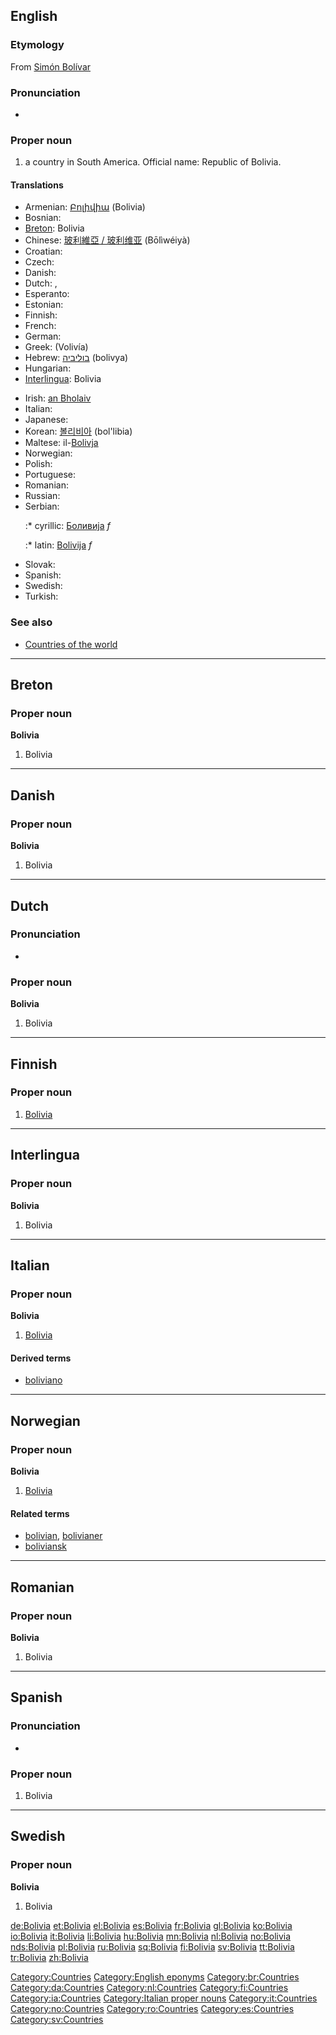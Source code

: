 {{also|Bolívia}}
==English==
{{wikipedia}}

===Etymology===
From [[w:Simón Bolívar|Simón Bolívar]]

===Pronunciation===
* {{rhymes|ɪviə}}

===Proper noun===
{{en-proper noun}}

# a country in South America. Official name: Republic of Bolivia.

====Translations====
{{trans-top|country in South America}}
* Armenian: [[Բոլիվիա]] (Bolivia)
* Bosnian: {{t-|bs|Bolivija|f}}
* [[Breton]]: Bolivia
* Chinese: [[玻利維亞 / 玻利维亚]] (Bōlìwéiyà)
* Croatian: {{t-|hr|Bolivija|f}}
* Czech: {{t+|cs|Bolívie|f}}
* Danish: {{t-|da|Bolivia}}
* Dutch: {{t+|nl|Bolivia}}, {{t-|nl|Bolivië}}
* Esperanto: {{t-|eo|Bolivio|xs=Esperanto}}
* Estonian: {{t-|et|Boliivia}}
* Finnish: {{t+|fi|Bolivia}}
* French: {{t+|fr|Bolivie}}
* German: {{t+|de|Bolivien}}
* Greek: {{t+|el|Βολιβία|f|sc=Grek}} (Volivía)
* Hebrew: [[בוליביה]] (bolivya)
* Hungarian: {{t+|hu|Bolívia}}
* [[Interlingua]]: Bolivia
{{trans-mid}}
* Irish: [[an Bholaiv]]
* Italian: {{t+|it|Bolivia}}
* Japanese: {{t+|ja|ボリビア|tr=Boribia|sc=Jpan}}
* Korean: [[볼리비아]] (bol'libia)
* Maltese: il-[[Bolivja]]
* Norwegian: {{t+|no|Bolivia}}
* Polish: {{t+|pl|Boliwia|f}}
* Portuguese: {{t+|pt|Bolívia}}
* Romanian: {{t-|ro|Bolivia|f}}
* Russian: {{t+|ru|Боливия|sc=Cyrl}}
* Serbian:
*:* cyrillic: [[Боливија]] ''f''
*:* latin: [[Bolivija]] ''f''
* Slovak: {{t-|sk|Bolívia|f}}
* Spanish: {{t+|es|Bolivia}}
* Swedish: {{t+|sv|Bolivia}}
* Turkish: {{t+|tr|Bolivya}}
{{trans-bottom}}

===See also===
* [[Appendix:Countries of the world|Countries of the world]]

[[Category:Countries]]
[[Category:English eponyms]]

----

==Breton==

===Proper noun===
'''Bolivia'''

# Bolivia

[[Category:br:Countries]]

----

==Danish==

===Proper noun===
'''Bolivia'''

# Bolivia

[[Category:da:Countries]]

----

==Dutch==

===Pronunciation===
* {{audio|Nl-Bolivia.ogg|audio}}

===Proper noun===
'''Bolivia'''

# Bolivia

[[Category:nl:Countries]]

----

==Finnish==
{{wikipedia|lang=fi}}

===Proper noun===
{{fi-noun|proper=true|Bolivi|type=kulkija}}

# [[#English|Bolivia]]

[[Category:fi:Countries]]

----

==Interlingua==

===Proper noun===
'''Bolivia'''

# Bolivia

[[Category:ia:Countries]]

----

==Italian==
{{wikipedia|lang=it}}

===Proper noun===
'''Bolivia''' {{f}}

# [[#English|Bolivia]]

====Derived terms====
* [[boliviano]]

[[Category:Italian proper nouns]]
[[Category:it:Countries]]

----

==Norwegian==

===Proper noun===
'''Bolivia'''

# [[#English|Bolivia]]

====Related terms====
* [[bolivian]], [[bolivianer]]
* [[boliviansk]]

[[Category:no:Countries]]

----

==Romanian==

===Proper noun===
'''Bolivia'''

# Bolivia

[[Category:ro:Countries]]

----

==Spanish==

===Pronunciation===
* {{audio|Es-Bolivia.ogg|audio}}

===Proper noun===
{{es-proper noun|f}}

# Bolivia

[[Category:es:Countries]]

----

==Swedish==

===Proper noun===
'''Bolivia'''

# Bolivia

[[Category:sv:Countries]]

[[de:Bolivia]]
[[et:Bolivia]]
[[el:Bolivia]]
[[es:Bolivia]]
[[fr:Bolivia]]
[[gl:Bolivia]]
[[ko:Bolivia]]
[[io:Bolivia]]
[[it:Bolivia]]
[[li:Bolivia]]
[[hu:Bolivia]]
[[mn:Bolivia]]
[[nl:Bolivia]]
[[no:Bolivia]]
[[nds:Bolivia]]
[[pl:Bolivia]]
[[ru:Bolivia]]
[[sq:Bolivia]]
[[fi:Bolivia]]
[[sv:Bolivia]]
[[tt:Bolivia]]
[[tr:Bolivia]]
[[zh:Bolivia]]